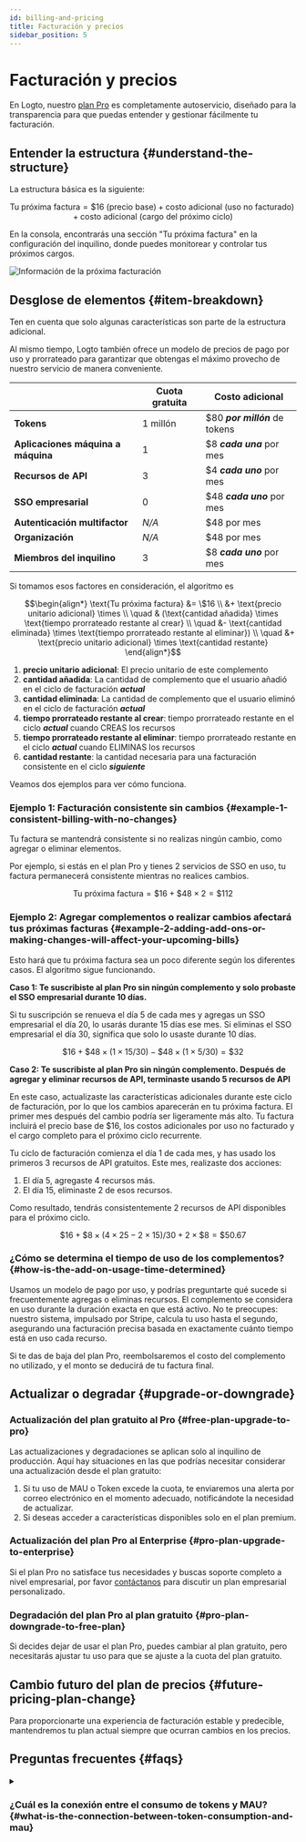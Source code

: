 ```yaml
---
id: billing-and-pricing
title: Facturación y precios
sidebar_position: 5
---
```


# Facturación y precios

En Logto, nuestro [plan Pro](https://logto.io/pricing) es completamente autoservicio, diseñado para la transparencia para que puedas entender y gestionar fácilmente tu facturación.

## Entender la estructura \{#understand-the-structure}

La estructura básica es la siguiente:

```math
\text{Tu próxima factura} = \$16\text{ (precio base)} + \text{costo adicional (uso no facturado)} + \text{costo adicional (cargo del próximo ciclo)}
```

En la consola, encontrarás una sección "Tu próxima factura" en la configuración del inquilino, donde puedes monitorear y controlar tus próximos cargos.

![Información de la próxima facturación](./assets/next-billing-info.png)

## Desglose de elementos \{#item-breakdown}

Ten en cuenta que solo algunas características son parte de la estructura adicional.

Al mismo tiempo, Logto también ofrece un modelo de precios de pago por uso y prorrateado para garantizar que obtengas el máximo provecho de nuestro servicio de manera conveniente.

|                                    | Cuota gratuita | Costo adicional                |
| ---------------------------------- | -------------- | ------------------------------ |
| **Tokens**                         | 1 millón       | $80 **_por millón_** de tokens |
| **Aplicaciones máquina a máquina** | 1              | $8 **_cada una_** por mes      |
| **Recursos de API**                | 3              | $4 **_cada uno_** por mes      |
| **SSO empresarial**                | 0              | $48 **_cada uno_** por mes     |
| **Autenticación multifactor**      | _N/A_          | $48 por mes                    |
| **Organización**                   | _N/A_          | $48 por mes                    |
| **Miembros del inquilino**         | 3              | $8 **_cada uno_** por mes      |

Si tomamos esos factores en consideración, el algoritmo es

```math
\begin{align*}
\text{Tu próxima factura} &= \$16 \\
&+ \text{precio unitario adicional} \times \\
\quad & (\text{cantidad añadida} \times \text{tiempo prorrateado restante al crear} \\
\quad &- \text{cantidad eliminada} \times \text{tiempo prorrateado restante al eliminar}) \\
\quad &+ \text{precio unitario adicional} \times \text{cantidad restante}
\end{align*}
```

1. **precio unitario adicional**: El precio unitario de este complemento
2. **cantidad añadida**: La cantidad de complemento que el usuario añadió en el ciclo de facturación **_actual_**
3. **cantidad eliminada**: La cantidad de complemento que el usuario eliminó en el ciclo de facturación **_actual_**
4. **tiempo prorrateado restante al crear**: tiempo prorrateado restante en el ciclo **_actual_** cuando CREAS los recursos
5. **tiempo prorrateado restante al eliminar**: tiempo prorrateado restante en el ciclo **_actual_** cuando ELIMINAS los recursos
6. **cantidad restante**: la cantidad necesaria para una facturación consistente en el ciclo **_siguiente_**

Veamos dos ejemplos para ver cómo funciona.

### Ejemplo 1: Facturación consistente sin cambios \{#example-1-consistent-billing-with-no-changes}

Tu factura se mantendrá consistente si no realizas ningún cambio, como agregar o eliminar elementos.

Por ejemplo, si estás en el plan Pro y tienes 2 servicios de SSO en uso, tu factura permanecerá consistente mientras no realices cambios.

```math
\text{Tu próxima factura} = \$ 16 + \$ 48 \times 2 = \$ 112
```

### Ejemplo 2: Agregar complementos o realizar cambios afectará tus próximas facturas \{#example-2-adding-add-ons-or-making-changes-will-affect-your-upcoming-bills}

Esto hará que tu próxima factura sea un poco diferente según los diferentes casos. El algoritmo sigue funcionando.

**Caso 1: Te suscribiste al plan Pro sin ningún complemento y solo probaste el SSO empresarial durante 10 días.**

Si tu suscripción se renueva el día 5 de cada mes y agregas un SSO empresarial el día 20, lo usarás durante 15 días ese mes. Si eliminas el SSO empresarial el día 30, significa que solo lo usaste durante 10 días.

```math
\$16 + \$48 \times (1 \times 15 / 30) - \$48 \times (1 \times 5 / 30) = \$32
```

**Caso 2: Te suscribiste al plan Pro sin ningún complemento. Después de agregar y eliminar recursos de API, terminaste usando 5 recursos de API**

En este caso, actualizaste las características adicionales durante este ciclo de facturación, por lo que los cambios aparecerán en tu próxima factura. El primer mes después del cambio podría ser ligeramente más alto. Tu factura incluirá el precio base de $16, los costos adicionales por uso no facturado y el cargo completo para el próximo ciclo recurrente.

Tu ciclo de facturación comienza el día 1 de cada mes, y has usado los primeros 3 recursos de API gratuitos. Este mes, realizaste dos acciones:

1. El día 5, agregaste 4 recursos más.
2. El día 15, eliminaste 2 de esos recursos.

Como resultado, tendrás consistentemente 2 recursos de API disponibles para el próximo ciclo.

```math
\$16 + \$8 \times (4 \times 25 - 2 \times 15) / 30 + 2 \times \$8 = \$50.67
```

### ¿Cómo se determina el tiempo de uso de los complementos? \{#how-is-the-add-on-usage-time-determined}

Usamos un modelo de pago por uso, y podrías preguntarte qué sucede si frecuentemente agregas o eliminas recursos. El complemento se considera en uso durante la duración exacta en que está activo. No te preocupes: nuestro sistema, impulsado por Stripe, calcula tu uso hasta el segundo, asegurando una facturación precisa basada en exactamente cuánto tiempo está en uso cada recurso.

Si te das de baja del plan Pro, reembolsaremos el costo del complemento no utilizado, y el monto se deducirá de tu factura final.

## Actualizar o degradar \{#upgrade-or-downgrade}

### Actualización del plan gratuito al Pro \{#free-plan-upgrade-to-pro}

Las actualizaciones y degradaciones se aplican solo al inquilino de producción. Aquí hay situaciones en las que podrías necesitar considerar una actualización desde el plan gratuito:

1. Si tu uso de MAU o Token excede la cuota, te enviaremos una alerta por correo electrónico en el momento adecuado, notificándote la necesidad de actualizar.
2. Si deseas acceder a características disponibles solo en el plan premium.

### Actualización del plan Pro al Enterprise \{#pro-plan-upgrade-to-enterprise}

Si el plan Pro no satisface tus necesidades y buscas soporte completo a nivel empresarial, por favor [contáctanos](https://logto.io/contact) para discutir un plan empresarial personalizado.

### Degradación del plan Pro al plan gratuito \{#pro-plan-downgrade-to-free-plan}

Si decides dejar de usar el plan Pro, puedes cambiar al plan gratuito, pero necesitarás ajustar tu uso para que se ajuste a la cuota del plan gratuito.

## Cambio futuro del plan de precios \{#future-pricing-plan-change}

Para proporcionarte una experiencia de facturación estable y predecible, mantendremos tu plan actual siempre que ocurran cambios en los precios.

## Preguntas frecuentes \{#faqs}

<details>

<summary>

### ¿Cuál es la conexión entre el consumo de tokens y MAU? \{#what-is-the-connection-between-token-consumption-and-mau}

</summary>

Logto utiliza autenticación basada en tokens. Un inicio de sesión de un solo usuario una vez podría implicar el consumo de dos o tres tokens: Token de ID, Token de acceso y Token de actualización. Si utilizas características como M2M u Organización, también pueden estar involucrados tokens adicionales, como tokens M2M o tokens de organización. El consumo de tokens depende de cómo los usuarios interactúan con tu sistema. Para ayudarte a rastrear esto, ofrecemos monitoreo en tiempo real del uso de tokens en la <CloudLink to="/dashboard">Consola > Panel de control</CloudLink>. Aquí hay un ejemplo: nuestro plan gratuito ofrece 100k tokens gratis, lo que puede soportar aproximadamente entre 30k-50k MAU (Usuarios Activos Mensuales).

</details>

